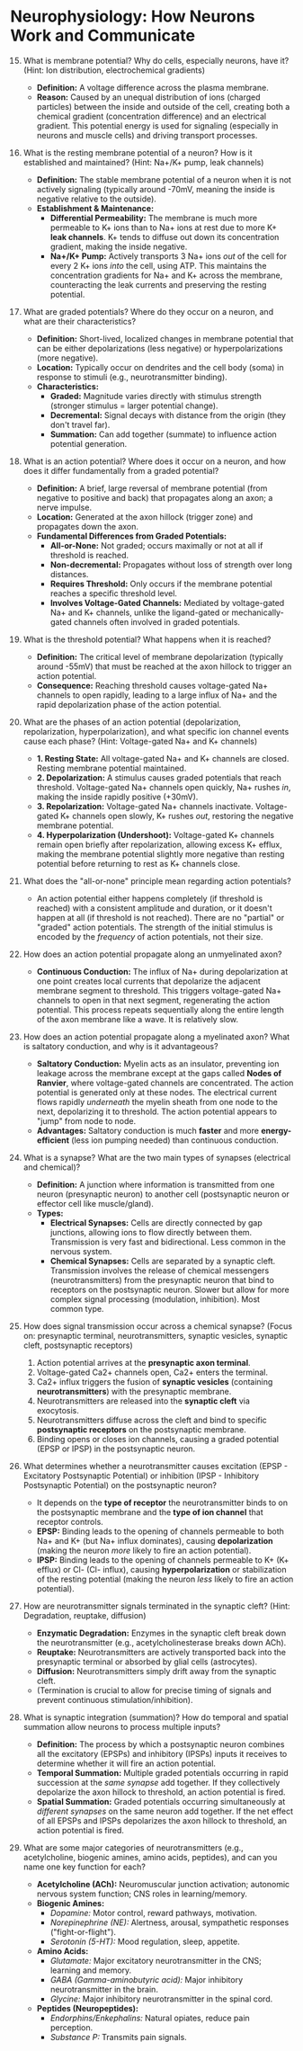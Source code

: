 # Neurophysiology: How Neurons Work and Communicate

15. What is membrane potential? Why do cells, especially neurons, have it? (Hint: Ion distribution, electrochemical gradients)
    -   **Definition:** A voltage difference across the plasma membrane.
    -   **Reason:** Caused by an unequal distribution of ions (charged particles) between the inside and outside of the cell, creating both a chemical gradient (concentration difference) and an electrical gradient. This potential energy is used for signaling (especially in neurons and muscle cells) and driving transport processes.

16. What is the resting membrane potential of a neuron? How is it established and maintained? (Hint: Na+/K+ pump, leak channels)
    -   **Definition:** The stable membrane potential of a neuron when it is not actively signaling (typically around -70mV, meaning the inside is negative relative to the outside).
    -   **Establishment & Maintenance:**
        -   **Differential Permeability:** The membrane is much more permeable to K+ ions than to Na+ ions at rest due to more K+ **leak channels**. K+ tends to diffuse out down its concentration gradient, making the inside negative.
        -   **Na+/K+ Pump:** Actively transports 3 Na+ ions *out* of the cell for every 2 K+ ions *into* the cell, using ATP. This maintains the concentration gradients for Na+ and K+ across the membrane, counteracting the leak currents and preserving the resting potential.

17. What are graded potentials? Where do they occur on a neuron, and what are their characteristics?
    -   **Definition:** Short-lived, localized changes in membrane potential that can be either depolarizations (less negative) or hyperpolarizations (more negative).
    -   **Location:** Typically occur on dendrites and the cell body (soma) in response to stimuli (e.g., neurotransmitter binding).
    -   **Characteristics:**
        -   **Graded:** Magnitude varies directly with stimulus strength (stronger stimulus = larger potential change).
        -   **Decremental:** Signal decays with distance from the origin (they don't travel far).
        -   **Summation:** Can add together (summate) to influence action potential generation.

18. What is an action potential? Where does it occur on a neuron, and how does it differ fundamentally from a graded potential?
    -   **Definition:** A brief, large reversal of membrane potential (from negative to positive and back) that propagates along an axon; a nerve impulse.
    -   **Location:** Generated at the axon hillock (trigger zone) and propagates down the axon.
    -   **Fundamental Differences from Graded Potentials:**
        -   **All-or-None:** Not graded; occurs maximally or not at all if threshold is reached.
        -   **Non-decremental:** Propagates without loss of strength over long distances.
        -   **Requires Threshold:** Only occurs if the membrane potential reaches a specific threshold level.
        -   **Involves Voltage-Gated Channels:** Mediated by voltage-gated Na+ and K+ channels, unlike the ligand-gated or mechanically-gated channels often involved in graded potentials.

19. What is the threshold potential? What happens when it is reached?
    -   **Definition:** The critical level of membrane depolarization (typically around -55mV) that must be reached at the axon hillock to trigger an action potential.
    -   **Consequence:** Reaching threshold causes voltage-gated Na+ channels to open rapidly, leading to a large influx of Na+ and the rapid depolarization phase of the action potential.

20. What are the phases of an action potential (depolarization, repolarization, hyperpolarization), and what specific ion channel events cause each phase? (Hint: Voltage-gated Na+ and K+ channels)
    -   **1. Resting State:** All voltage-gated Na+ and K+ channels are closed. Resting membrane potential maintained.
    -   **2. Depolarization:** A stimulus causes graded potentials that reach threshold. Voltage-gated Na+ channels open quickly, Na+ rushes *in*, making the inside rapidly positive (+30mV).
    -   **3. Repolarization:** Voltage-gated Na+ channels inactivate. Voltage-gated K+ channels open slowly, K+ rushes *out*, restoring the negative membrane potential.
    -   **4. Hyperpolarization (Undershoot):** Voltage-gated K+ channels remain open briefly after repolarization, allowing excess K+ efflux, making the membrane potential slightly more negative than resting potential before returning to rest as K+ channels close.

21. What does the "all-or-none" principle mean regarding action potentials?
    -   An action potential either happens completely (if threshold is reached) with a consistent amplitude and duration, or it doesn't happen at all (if threshold is not reached). There are no "partial" or "graded" action potentials. The strength of the initial stimulus is encoded by the *frequency* of action potentials, not their size.

22. How does an action potential propagate along an unmyelinated axon?
    -   **Continuous Conduction:** The influx of Na+ during depolarization at one point creates local currents that depolarize the adjacent membrane segment to threshold. This triggers voltage-gated Na+ channels to open in that next segment, regenerating the action potential. This process repeats sequentially along the entire length of the axon membrane like a wave. It is relatively slow.

23. How does an action potential propagate along a myelinated axon? What is saltatory conduction, and why is it advantageous?
    -   **Saltatory Conduction:** Myelin acts as an insulator, preventing ion leakage across the membrane except at the gaps called **Nodes of Ranvier**, where voltage-gated channels are concentrated. The action potential is generated only at these nodes. The electrical current flows rapidly *underneath* the myelin sheath from one node to the next, depolarizing it to threshold. The action potential appears to "jump" from node to node.
    -   **Advantages:** Saltatory conduction is much **faster** and more **energy-efficient** (less ion pumping needed) than continuous conduction.

24. What is a synapse? What are the two main types of synapses (electrical and chemical)?
    -   **Definition:** A junction where information is transmitted from one neuron (presynaptic neuron) to another cell (postsynaptic neuron or effector cell like muscle/gland).
    -   **Types:**
        -   **Electrical Synapses:** Cells are directly connected by gap junctions, allowing ions to flow directly between them. Transmission is very fast and bidirectional. Less common in the nervous system.
        -   **Chemical Synapses:** Cells are separated by a synaptic cleft. Transmission involves the release of chemical messengers (neurotransmitters) from the presynaptic neuron that bind to receptors on the postsynaptic neuron. Slower but allow for more complex signal processing (modulation, inhibition). Most common type.

25. How does signal transmission occur across a chemical synapse? (Focus on: presynaptic terminal, neurotransmitters, synaptic vesicles, synaptic cleft, postsynaptic receptors)
    1.  Action potential arrives at the **presynaptic axon terminal**.
    2.  Voltage-gated Ca2+ channels open, Ca2+ enters the terminal.
    3.  Ca2+ influx triggers the fusion of **synaptic vesicles** (containing **neurotransmitters**) with the presynaptic membrane.
    4.  Neurotransmitters are released into the **synaptic cleft** via exocytosis.
    5.  Neurotransmitters diffuse across the cleft and bind to specific **postsynaptic receptors** on the postsynaptic membrane.
    6.  Binding opens or closes ion channels, causing a graded potential (EPSP or IPSP) in the postsynaptic neuron.

26. What determines whether a neurotransmitter causes excitation (EPSP - Excitatory Postsynaptic Potential) or inhibition (IPSP - Inhibitory Postsynaptic Potential) on the postsynaptic neuron?
    -   It depends on the **type of receptor** the neurotransmitter binds to on the postsynaptic membrane and the **type of ion channel** that receptor controls.
    -   **EPSP:** Binding leads to the opening of channels permeable to both Na+ and K+ (but Na+ influx dominates), causing **depolarization** (making the neuron *more* likely to fire an action potential).
    -   **IPSP:** Binding leads to the opening of channels permeable to K+ (K+ efflux) or Cl- (Cl- influx), causing **hyperpolarization** or stabilization of the resting potential (making the neuron *less* likely to fire an action potential).

27. How are neurotransmitter signals terminated in the synaptic cleft? (Hint: Degradation, reuptake, diffusion)
    -   **Enzymatic Degradation:** Enzymes in the synaptic cleft break down the neurotransmitter (e.g., acetylcholinesterase breaks down ACh).
    -   **Reuptake:** Neurotransmitters are actively transported back into the presynaptic terminal or absorbed by glial cells (astrocytes).
    -   **Diffusion:** Neurotransmitters simply drift away from the synaptic cleft.
    -   (Termination is crucial to allow for precise timing of signals and prevent continuous stimulation/inhibition).

28. What is synaptic integration (summation)? How do temporal and spatial summation allow neurons to process multiple inputs?
    -   **Definition:** The process by which a postsynaptic neuron combines all the excitatory (EPSPs) and inhibitory (IPSPs) inputs it receives to determine whether it will fire an action potential.
    -   **Temporal Summation:** Multiple graded potentials occurring in rapid succession at the *same synapse* add together. If they collectively depolarize the axon hillock to threshold, an action potential is fired.
    -   **Spatial Summation:** Graded potentials occurring simultaneously at *different synapses* on the same neuron add together. If the net effect of all EPSPs and IPSPs depolarizes the axon hillock to threshold, an action potential is fired.

29. What are some major categories of neurotransmitters (e.g., acetylcholine, biogenic amines, amino acids, peptides), and can you name one key function for each?
    -   **Acetylcholine (ACh):** Neuromuscular junction activation; autonomic nervous system function; CNS roles in learning/memory.
    -   **Biogenic Amines:**
        -   *Dopamine:* Motor control, reward pathways, motivation.
        -   *Norepinephrine (NE):* Alertness, arousal, sympathetic responses ("fight-or-flight").
        -   *Serotonin (5-HT):* Mood regulation, sleep, appetite.
    -   **Amino Acids:**
        -   *Glutamate:* Major excitatory neurotransmitter in the CNS; learning and memory.
        -   *GABA (Gamma-aminobutyric acid):* Major inhibitory neurotransmitter in the brain.
        -   *Glycine:* Major inhibitory neurotransmitter in the spinal cord.
    -   **Peptides (Neuropeptides):**
        -   *Endorphins/Enkephalins:* Natural opiates, reduce pain perception.
        -   *Substance P:* Transmits pain signals.
